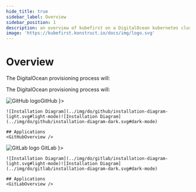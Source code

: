 ```yaml
---
hide_title: true
sidebar_label: Overview
sidebar_position: 1
description: an overview of kubefirst on a DigitalOcean kubernetes cluster
image: 'https://kubefirst.konstruct.io/docs/img/logo.svg'
---
```



<div class="cloud_logo">
  <DOLogo width="200px" alt="DigitalOcean Logo" />
</div>

# Overview

The DigitalOcean provisioning process will:
<CommonProvisionProcess firstitem="Create a Kubernetes management cluster in the DigitalOcean cloud."/>

The DigitalOcean provisioning process will:
<CommonProvisionProcess firstitem="Create a Kubernetes management cluster in the DigitalOcean cloud."/>

<Tabs groupId="git_provider" defaultValue="github" queryString>
  <TabItem attributes={{ className: styles.github }} value="github" label={ <div className="git-tab"><img src="https://assets.kubefirst.com/console/github.svg" alt="GitHub logo" /><span>GitHub</span></div> }>

    ![Installation Diagram](../img/do/github/installation-diagram-light.svg#light-mode)![Installation Diagram](../img/do/github/installation-diagram-dark.svg#dark-mode)

    ## Applications
    <GitHubOverview />

  </TabItem>
  <TabItem value="gitlab" attributes={{ className: styles.gitlab }} label={ <div className="git-tab"> <img src="https://assets.kubefirst.com/console/gitlab.svg" alt="GitLab logo" /> <span>GitLab</span></div> }>

    ![Installation Diagram](../img/do/gitlab/installation-diagram-light.svg#light-mode)![Installation Diagram](../img/do/gitlab/installation-diagram-dark.svg#dark-mode)

    ## Applications
    <GitLabOverview />
  </TabItem>
</Tabs>
